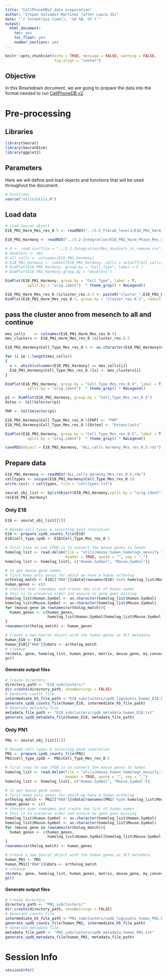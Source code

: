 ```yaml
---
title: "CellPhoneDBv2 data preparation"
author: "Irepan Salvador-Martinez (after Laura JG)"
date: "`r format(Sys.time(), '%d %B, %Y')`"
output:
  html_document:
    toc: yes
    toc_float: yes
    number_sections: yes
---
```


```r
knitr::opts_chunk$set(echo = TRUE, message = FALSE, warning = FALSE,
                      fig.align = "center")
```

## Objective
In this Rmarkdown document, we are going to prepare the data into the format needed to run [CellPhoneDB v2](https://www.nature.com/articles/s41596-020-0292-x).

# Pre-processing
## Libraries
```r
library(Seurat)
library(SeuratDisk)
library(ggplot2)
```

## Parameters
Here we will define and load objects and functions that will be used throughout the document.
```r
# Functions
source("utils/utils.R")
```

## Load data
```r
# Load Seurat object
E18_PN1_Harm_Mes_res_0.5 <- readRDS("../3.5_Fibrob_level1/E18_PN1_Harm_Mes_res_0.5.rds")

E18_PN1_Harmony <- readRDS("../3.2-Integration/E18_PN1_Harm_Phase_Mes_doublets.rds")

```


```r
# d <- read.csv(file = "../3.2-Integration/Mes_doublets_to_remove.csv")
# doublets <- d$x
# all_cells <- colnames(E18_PN1_Harmony)
# E18_PN1_Harmony <- subset(E18_PN1_Harmony, cells = setdiff(all_cells,doublets) )
# DimPlot(E18_PN1_Harmony, group.by = "Cell_Type", label = F )
# DimPlot(E18_PN1_Harmony,group.by = "doublets")
```




```r
DimPlot(E18_PN1_Harmony, group.by = "Cell_Type", label = T, 
          split.by = "orig.ident")  * theme_gray() * NoLegend()
```


```r
E18_PN1_Harm_Mes_res_0.5$cluster_res.0.5 <- paste0("cluster_",E18_PN1_Harm_Mes_res_0.5$cluster_res.0.5)
DimPlot(E18_PN1_Harm_Mes_res_0.5, group.by = "cluster_res.0.5", reduction = "umap.mesench")

```

## pass the cluster anno from mesench to all and continue

```r
mes_cells    <- colnames(E18_PN1_Harm_Mes_res_0.5)
mes_clusters <- E18_PN1_Harm_Mes_res_0.5$cluster_res.0.5

E18_PN1_Harmony$Cell_Type_Mes_res_0.5 <- as.character(E18_PN1_Harmony$Cell_Type)

for (i in 1:length(mes_cells))
{
  x <- which(colnames(E18_PN1_Harmony) == mes_cells[i])
  E18_PN1_Harmony$Cell_Type_Mes_res_0.5[x] <- mes_clusters[i]
}


```

```r
DimPlot(E18_PN1_Harmony, group.by = "Cell_Type_Mes_res_0.5", label = T, repel = T,
          split.by = "orig.ident")  * theme_gray() * NoLegend()
```

```r
p1 <- DimPlot(E18_PN1_Harmony, group.by = "Cell_Type_Mes_res_0.5")
Osteo <- CellSelector(p1)
```
```r
PHP <- CellSelector(p1) 
```
```r
E18_PN1_Harmony$Cell_Type_Mes_res_0.5[PHP] <- "PHP"
E18_PN1_Harmony$Cell_Type_Mes_res_0.5[Osteo] <- "Osteoclasts"

```

```r
DimPlot(E18_PN1_Harmony, group.by = "Cell_Type_Mes_res_0.5", label = T, repel = T,
          split.by = "orig.ident")  * theme_gray() * NoLegend()
```
```r
saveRDS(object = E18_PN1_Harmony, "ALL_cells_Harmony_Mes_res_0.5.rds")

```



## Prepare data

```r
E18_PN1_Harmony <- readRDS("ALL_cells_Harmony_Mes_res_0.5.rds")
celltypes <- unique(E18_PN1_Harmony$Cell_Type_Mes_res_0.5)
write.csv(x = celltypes, file = "celltypes.txt")

seurat_obj_list <- SplitObject(E18_PN1_Harmony,split.by = "orig.ident")
rm(E18_PN1_Harmony)
```


### Only E18

```r
E18 <- seurat_obj_list[[1]]

# Rename cell types & selecting good resolution
E18 <- prepare_cpdb_counts_file(E18)
E18$cell_type_cpdb <- E18$Cell_Type_Mes_res_0.5
```

```r
# first step to use CPDB is to convert the mouse genes to human
homolog_list <- read.delim(file = "utils/mouse_human_homologs_mousify.txt",
                           header = TRUE, quote = "", sep = ",")
homolog_list <- homolog_list[, c("Human.Symbol", "Mouse.Symbol")]

# to get mouse gene names
# first keep only genes for which we have a human ortholog
ortholog_match <- E18[["RNA"]]@data[rownames(E18) %in% homolog_list$Mouse.Symbol, ]
human_genes <- c()
# iterate over rownames and create new list of human names
# this is to preserve order and ensure no gene goes missing
homolog_list$Human.Symbol <- as.character(homolog_list$Human.Symbol)
homolog_list$Mouse.Symbol <- as.character(homolog_list$Mouse.Symbol)
for (mouse_gene in rownames(ortholog_match)){
  human_genes <- c(human_genes,
                   homolog_list$Human.Symbol[homolog_list$Mouse.Symbol == mouse_gene])
}
rownames(ortholog_match) <- human_genes

```

```r
# Create a new Seurat object with the human genes as SCT metadata
human_E18 <- E18
human_E18[["RNA"]]@data <- ortholog_match
# cleanup
rm(data, gene, homolog_list, human_genes, matrix, mouse_gene, my_conversion, ortholog_match)
gc()
```




#### Generate output files
```r
# Create directory
directory_path <- "E18_subclusters/"
dir.create(directory_path, showWarnings = FALSE)
# Generate counts file
intermediate_h5_file_path <-"E18_subclusters/cpdb_logcounts_human_E18.h5Seurat"
generate_cpdb_counts_file(human_E18, intermediate_h5_file_path)
# Generate metadata file
metadata_file_path <- "E18_subclusters/cpdb_metadata_human_E18.txt"
generate_cpdb_metadata_file(human_E18, metadata_file_path)
```


### Only PN1

```r
PN1 <- seurat_obj_list[[2]]

# Rename cell types & selecting good resolution
PN1 <- prepare_cpdb_counts_file(PN1)
PN1$cell_type_cpdb <- PN1$Cell_Type_Mes_res_0.5
```

```r
# first step to use CPDB is to convert the mouse genes to human
homolog_list <- read.delim(file = "utils/mouse_human_homologs_mousify.txt",
                           header = TRUE, quote = "", sep = ",")
homolog_list <- homolog_list[, c("Human.Symbol", "Mouse.Symbol")]

# to get mouse gene names
# first keep only genes for which we have a human ortholog
ortholog_match <- PN1[["RNA"]]@data[rownames(PN1) %in% homolog_list$Mouse.Symbol, ]
human_genes <- c()
# iterate over rownames and create new list of human names
# this is to preserve order and ensure no gene goes missing
homolog_list$Human.Symbol <- as.character(homolog_list$Human.Symbol)
homolog_list$Mouse.Symbol <- as.character(homolog_list$Mouse.Symbol)
for (mouse_gene in rownames(ortholog_match)){
  human_genes <- c(human_genes,
                   homolog_list$Human.Symbol[homolog_list$Mouse.Symbol == mouse_gene])
}
rownames(ortholog_match) <- human_genes

```

```r
# Create a new Seurat object with the human genes as SCT metadata
human_PN1 <- PN1
human_PN1[["RNA"]]@data <- ortholog_match
# cleanup
rm(data, gene, homolog_list, human_genes, matrix, mouse_gene, my_conversion, ortholog_match)
gc()
```




#### Generate output files
```r
# Create directory
directory_path <- "PN1_subclusters/"
dir.create(directory_path, showWarnings = FALSE)
# Generate counts file
intermediate_h5_file_path <-"PN1_subclusters/cpdb_logcounts_human_PN1.h5Seurat"
generate_cpdb_counts_file(human_PN1, intermediate_h5_file_path)
# Generate metadata file
metadata_file_path <- "PN1_subclusters/cpdb_metadata_human_PN1.txt"
generate_cpdb_metadata_file(human_PN1, metadata_file_path)
```

# Session Info
```r
sessionInfo()
```